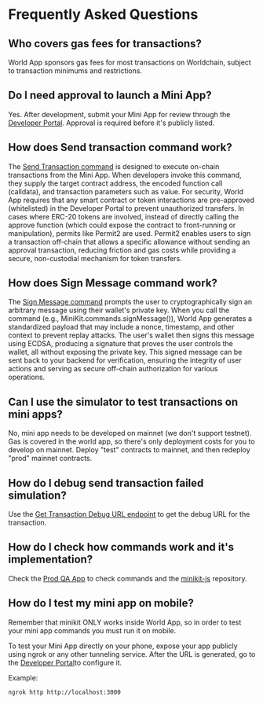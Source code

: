 # Frequently Asked Questions

## Who covers gas fees for transactions?

World App sponsors gas fees for most transactions on Worldchain, subject to transaction minimums and restrictions.

## Do I need approval to launch a Mini App?

Yes. After development, submit your Mini App for review through the [Developer Portal](https://developer.worldcoin.org/). Approval is required before it's publicly listed.

## How does Send transaction command work?

The [Send Transaction command](/mini-apps/commands/send-transaction) is designed to execute on-chain transactions from the Mini App. When developers invoke this command,
they supply the target contract address, the encoded function call (calldata), and transaction parameters such as value.
For security, World App requires that any smart contract or token interactions are pre-approved (whitelisted) in the Developer Portal to prevent unauthorized transfers.
In cases where ERC-20 tokens are involved, instead of directly calling the approve function (which could expose the contract to front-running or manipulation), permits like Permit2 are used.
Permit2 enables users to sign a transaction off-chain that allows a specific allowance without sending an approval transaction, reducing friction and gas costs while providing a secure, non-custodial mechanism for token transfers.

## How does Sign Message command work?

The [Sign Message command](/mini-apps/commands/sign-message) prompts the user to cryptographically sign an arbitrary message using
their wallet's private key. When you call the command (e.g., MiniKit.commands.signMessage()), World App generates a standardized payload that may include a nonce, timestamp, and other context to prevent replay attacks.
The user's wallet then signs this message using ECDSA, producing a signature that proves the user controls the wallet, all without exposing the private key.
This signed message can be sent back to your backend for verification, ensuring the integrity of user actions and serving as secure off-chain authorization for various operations.

## Can I use the simulator to test transactions on mini apps?

No, mini app needs to be developed on mainnet (we don't support testnet). Gas is covered in the world app, so there's only deployment costs for you to develop on mainnet. Deploy "test" contracts to mainnet, and then redeploy "prod" mainnet contracts.

## How do I debug send transaction failed simulation?

Use the [Get Transaction Debug URL endpoint](/mini-apps/reference/api#get-transaction-debug-url) to get the debug URL for the transaction.

## How do I check how commands work and it's implementation?

Check the [Prod QA App](https://world.org/es-es/ecosystem/app_dfbe55706a640c82dce839bb0ecae74d) to check commands and the [minikit-js](https://github.com/worldcoin/minikit-js) repository.

## How do I test my mini app on mobile?

Remember that minikit ONLY works inside World App, so in order to test your mini app commands you must run it on mobile.

To test your Mini App directly on your phone, expose your app publicly using ngrok or any other tunneling service. After the URL is generated, go to the [Developer Portal](https://developer.worldcoin.org/)to configure it.

Example:

```bash
ngrok http http://localhost:3000
```
